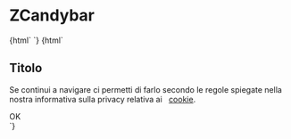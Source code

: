 
<Meta title="Notification/ZCandybar" component="z-candybar" />

# ZCandybar

<Preview>
  <Story name="z-candybar-empty">{html` <z-candybar></z-candybar> `}</Story>
  <Story name="z-candybar-full">
    {html`
      <z-candybar>
        <div class="content" slot="content">
          <div>
            <h2>Titolo</h2>
            <div>
              <p>
                Se continui a navigare ci permetti di farlo secondo le regole
                spiegate nella nostra informativa sulla privacy relativa ai
                &nbsp;
                <a href="#" target="_blank">cookie</a>.
              </p>
            </div>
          </div>
          <z-button variant="primary">OK</z-button>
        </div>
      </z-candybar>
    `}
  </Story>
</Preview>

<Props of="z-candybar" />

